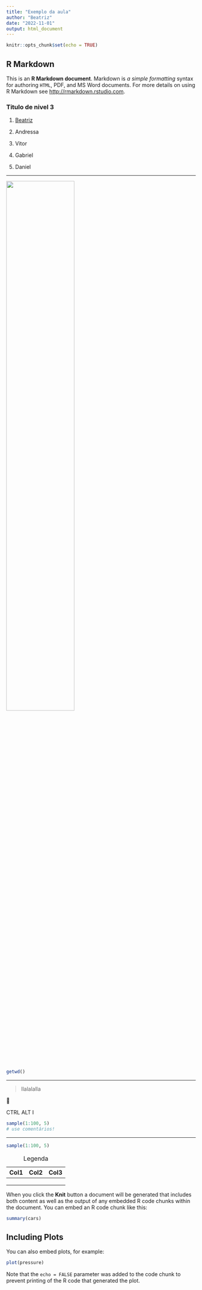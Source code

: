 ```yaml
---
title: "Exemplo da aula"
author: "Beatriz"
date: "2022-11-01"
output: html_document
---
```


```r
knitr::opts_chunk$set(echo = TRUE)
```

## R Markdown

This is an **R Markdown document**. Markdown is *a simple formatting* syntax for authoring `HTML`, PDF, and MS Word documents. For more details on using R Markdown see <http://rmarkdown.rstudio.com>.

### Titulo de nivel 3

1.  [Beatriz](https://beamilz.com)

2.  Andressa

3.  Vitor

4.  Gabriel

5.  Daniel

---

[![](../images/paste-DCCB36B3.png){width="60%"}](https://curso-r.github.io/main-relatorios/slides/)

```r
getwd()
```

---


> llalalalla

🤣

CTRL ALT I


```r
sample(1:100, 5)
# use comentários!
```

---


``` r
sample(1:100, 5)
```

| Col1 | Col2 | Col3 |
|------|------|------|
|      |      |      |
|      |      |      |
|      |      |      |

: Legenda

When you click the **Knit** button a document will be generated that includes both content as well as the output of any embedded R code chunks within the document. You can embed an R code chunk like this:

```r
summary(cars)
```

## Including Plots

You can also embed plots, for example:

```r
plot(pressure)
```

Note that the `echo = FALSE` parameter was added to the code chunk to prevent printing of the R code that generated the plot.
